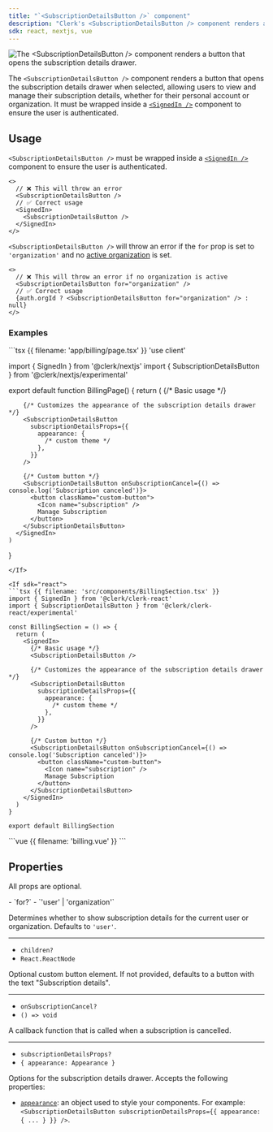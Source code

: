 ```yaml
---
title: "`<SubscriptionDetailsButton />` component"
description: "Clerk's <SubscriptionDetailsButton /> component renders a button that opens the subscription details drawer."
sdk: react, nextjs, vue
---
```


![The \<SubscriptionDetailsButton /> component renders a button that opens the subscription details drawer.](/docs/images/ui-components/subscription.png)

The `<SubscriptionDetailsButton />` component renders a button that opens the subscription details drawer when selected, allowing users to view and manage their subscription details, whether for their personal account or organization. It must be wrapped inside a [`<SignedIn />`](/docs/components/control/signed-in) component to ensure the user is authenticated.

<Include src="_partials/billing/billing-experimental" />

## Usage

`<SubscriptionDetailsButton />` must be wrapped inside a [`<SignedIn />`](/docs/components/control/signed-in) component to ensure the user is authenticated.

```tsx
<>
  // ❌ This will throw an error
  <SubscriptionDetailsButton />
  // ✅ Correct usage
  <SignedIn>
    <SubscriptionDetailsButton />
  </SignedIn>
</>
```

`<SubscriptionDetailsButton />` will throw an error if the `for` prop is set to `'organization'` and no [active organization](!active-organization) is set.

```tsx
<>
  // ❌ This will throw an error if no organization is active
  <SubscriptionDetailsButton for="organization" />
  // ✅ Correct usage
  {auth.orgId ? <SubscriptionDetailsButton for="organization" /> : null}
</>
```

### Examples

<If sdk="nextjs">
  ```tsx {{ filename: 'app/billing/page.tsx' }}
  'use client'

  import { SignedIn } from '@clerk/nextjs'
  import { SubscriptionDetailsButton } from '@clerk/nextjs/experimental'

  export default function BillingPage() {
    return (
      <SignedIn>
        {/* Basic usage */}
        <SubscriptionDetailsButton />

        {/* Customizes the appearance of the subscription details drawer */}
        <SubscriptionDetailsButton
          subscriptionDetailsProps={{
            appearance: {
              /* custom theme */
            },
          }}
        />

        {/* Custom button */}
        <SubscriptionDetailsButton onSubscriptionCancel={() => console.log('Subscription canceled')}>
          <button className="custom-button">
            <Icon name="subscription" />
            Manage Subscription
          </button>
        </SubscriptionDetailsButton>
      </SignedIn>
    )
  }
  ```
</If>

<If sdk="react">
  ```tsx {{ filename: 'src/components/BillingSection.tsx' }}
  import { SignedIn } from '@clerk/clerk-react'
  import { SubscriptionDetailsButton } from '@clerk/clerk-react/experimental'

  const BillingSection = () => {
    return (
      <SignedIn>
        {/* Basic usage */}
        <SubscriptionDetailsButton />

        {/* Customizes the appearance of the subscription details drawer */}
        <SubscriptionDetailsButton
          subscriptionDetailsProps={{
            appearance: {
              /* custom theme */
            },
          }}
        />

        {/* Custom button */}
        <SubscriptionDetailsButton onSubscriptionCancel={() => console.log('Subscription canceled')}>
          <button className="custom-button">
            <Icon name="subscription" />
            Manage Subscription
          </button>
        </SubscriptionDetailsButton>
      </SignedIn>
    )
  }

  export default BillingSection
  ```
</If>

<If sdk="vue">
  ```vue {{ filename: 'billing.vue' }}
  <script setup lang="ts">
  import { SignedIn } from '@clerk/vue'
  import { SubscriptionDetailsButton } from '@clerk/vue/experimental'
  </script>

  <template>
    <SignedIn>
      <!-- Basic usage -->
      <SubscriptionDetailsButton />

      <!-- Customizes the appearance of the subscription details drawer -->
      <SubscriptionDetailsButton
        :subscriptionDetailsProps="{
          appearance: {
            /* custom theme */
          },
        }"
      />

      <!-- Custom button -->
      <SubscriptionDetailsButton :onSubscriptionCancel="() => console.log('Subscription canceled')">
        <button class="custom-button">Manage Subscription</button>
      </SubscriptionDetailsButton>
    </SignedIn>
  </template>
  ```
</If>

## Properties

All props are optional.

<Properties>
  - `for?`
  - `'user' | 'organization'`

  Determines whether to show subscription details for the current user or organization. Defaults to `'user'`.

  ---

  - `children?`
  - `React.ReactNode`

  Optional custom button element. If not provided, defaults to a button with the text "Subscription details".

  ---

  - `onSubscriptionCancel?`
  - `() => void`

  A callback function that is called when a subscription is cancelled.

  ---

  - `subscriptionDetailsProps?`
  - `{ appearance: Appearance }`

  Options for the subscription details drawer. Accepts the following properties:

  - [`appearance`](/docs/customization/overview): an object used to style your components. For example: `<SubscriptionDetailsButton subscriptionDetailsProps={{ appearance: { ... } }} />`.
</Properties>
